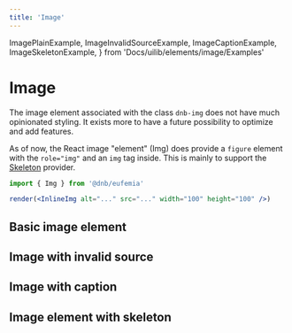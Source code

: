 ```yaml
---
title: 'Image'
---
```


  ImagePlainExample,
  ImageInvalidSourceExample,
  ImageCaptionExample,
  ImageSkeletonExample,
} from 'Docs/uilib/elements/image/Examples'

# Image

The image element associated with the class `dnb-img` does not have much opinionated styling. It exists more to have a future possibility to optimize and add features.

As of now, the React image "element" (Img) does provide a `figure` element with the `role="img"` and an `img` tag inside. This is mainly to support the [Skeleton](/uilib/components/skeleton) provider.

```jsx
import { Img } from '@dnb/eufemia'

render(<InlineImg alt="..." src="..." width="100" height="100" />)
```

## Basic image element

<ImagePlainExample />

## Image with invalid source

<ImageInvalidSourceExample />

## Image with caption

<ImageCaptionExample />

## Image element with skeleton

<ImageSkeletonExample />
